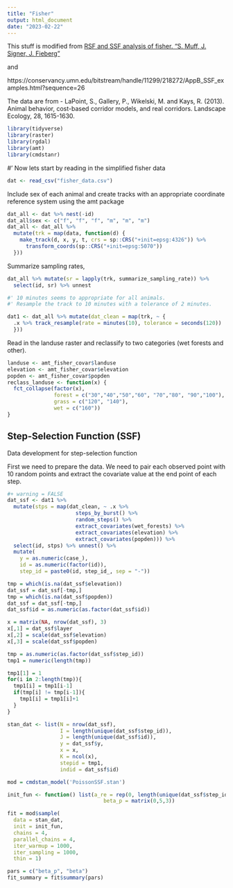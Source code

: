 ```yaml
---
title: "Fisher"
output: html_document
date: "2023-02-22"
---
```


This stuff is modified from  [RSF and SSF analysis of fisher. "S. Muff, J. Signer, J. Fieberg"](https://conservancy.umn.edu/bitstream/handle/11299/204737/fisher_rsf_and_ssf.R?sequence=26&isAllowed=y)

and

https://conservancy.umn.edu/bitstream/handle/11299/218272/AppB_SSF_examples.html?sequence=26

The data are from - LaPoint, S., Gallery, P., Wikelski, M. and Kays, R. (2013). Animal behavior, cost-based corridor models, and real corridors. Landscape Ecology, 28, 1615-1630.


```r
library(tidyverse)
library(raster)
library(rgdal)
library(amt)
library(cmdstanr)
```


#' Now lets start by reading in the simplified fisher data
```r
dat <- read_csv("fisher_data.csv")
```

Include sex of each animal and create tracks with an appropriate coordinate reference system using the amt package

```r
dat_all <- dat %>% nest(-id) 
dat_all$sex <- c("f", "f", "f", "m", "m", "m")
dat_all <- dat_all %>% 
  mutate(trk = map(data, function(d) {
    make_track(d, x, y, t, crs = sp::CRS("+init=epsg:4326")) %>% 
      transform_coords(sp::CRS("+init=epsg:5070"))
  }))
```

Summarize sampling rates, 
```r
dat_all %>% mutate(sr = lapply(trk, summarize_sampling_rate)) %>% 
  select(id, sr) %>% unnest

#' 10 minutes seems to appropriate for all animals.
#' Resample the track to 10 minutes with a tolerance of 2 minutes.

dat1 <- dat_all %>% mutate(dat_clean = map(trk, ~ {
  .x %>% track_resample(rate = minutes(10), tolerance = seconds(120))
  }))

```

Read in the landuse raster and reclassify to two categories (wet forests and other).
```r
landuse <- amt_fisher_covar$landuse
elevation <- amt_fisher_covar$elevation
popden <- amt_fisher_covar$popden
reclass_landuse <- function(x) {
  fct_collapse(factor(x),
               forest = c("30","40","50","60", "70","80", "90","100"),
               grass = c("120", "140"),
               wet = c("160"))
}

```


## Step-Selection Function (SSF)

Data development for step-selection function

First we need to prepare the data. We need to pair each observed point with 10 random points and extract the covariate value at the end point of each step.

```r

#+ warning = FALSE
dat_ssf <- dat1 %>% 
  mutate(stps = map(dat_clean, ~ .x %>% 
                      steps_by_burst() %>% 
                      random_steps() %>% 
                      extract_covariates(wet_forests) %>%
                      extract_covariates(elevation) %>%
                      extract_covariates(popden))) %>% 
  select(id, stps) %>% unnest() %>% 
  mutate(
    y = as.numeric(case_),
    id = as.numeric(factor(id)), 
    step_id = paste0(id, step_id_, sep = "-"))

```


```r

tmp = which(is.na(dat_ssf$elevation))
dat_ssf = dat_ssf[-tmp,]
tmp = which(is.na(dat_ssf$popden))
dat_ssf = dat_ssf[-tmp,]
dat_ssf$id = as.numeric(as.factor(dat_ssf$id))

x = matrix(NA, nrow(dat_ssf), 3)
x[,1] = dat_ssf$layer
x[,2] = scale(dat_ssf$elevation)
x[,3] = scale(dat_ssf$popden)

tmp = as.numeric(as.factor(dat_ssf$step_id))
tmp1 = numeric(length(tmp))

tmp1[1] = 1
for(i in 2:length(tmp)){
  tmp1[i] = tmp1[i-1]
  if(tmp[i] != tmp[i-1]){
    tmp1[i] = tmp1[i]+1
  }
}
```


```r
stan_dat <- list(N = nrow(dat_ssf), 
                 I = length(unique(dat_ssf$step_id)), 
                 J = length(unique(dat_ssf$id)), 
                 y = dat_ssf$y, 
                 x = x, 
                 K = ncol(x),
                 stepid = tmp1, 
                 indid = dat_ssf$id)
```


```r
mod = cmdstan_model('PoissonSSF.stan')
```

```r
init_fun <- function() list(a_re = rep(0, length(unique(dat_ssf$step_id))),
                               beta_p = matrix(0,5,3))
```


```r
fit = mod$sample(
  data = stan_dat,
  init = init_fun,
  chains = 4,
  parallel_chains = 4,
  iter_warmup = 1000,
  iter_sampling = 1000,
  thin = 1)
```

```r
pars = c("beta_p", "beta")
fit_summary = fit$summary(pars)
```

